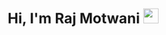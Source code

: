 # Hi, I'm Raj Motwani <img src="https://raw.githubusercontent.com/aemmadi/aemmadi/master/wave.gif" width="30px">
</img>

